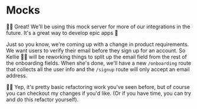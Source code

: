 # Mocks

👨‍💼 Great! We'll be using this mock server for more of our integrations in the
future. It's a great way to develop epic apps 🚀

Just so you know, we're coming up with a change in product requirements. We want
users to verify their email before they sign up for an account. So Kellie 🧝‍♂️
will be reworking things to split up the email field from the rest of the
onboarding fields. When she's done, we'll have a new `/onboarding` route that
collects all the user info and the `/signup` route will only accept an email
address.

🧝‍♂️ Yep, it's pretty basic refactoring work you've seen before, but of course you
can <DiffLink app1={0} app2={1} preview>checkout my changes</DiffLink> if you'd
like. (Or if you have time, you can try and do this refactor yourself).
